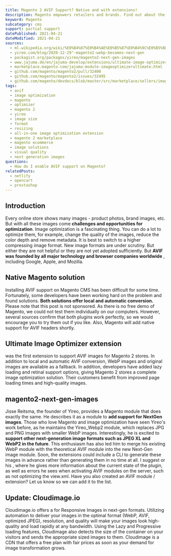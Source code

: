 ```yaml
---
title: Magento 2 AVIF Support? Native and with extensions!
description: Magento empowers retailers and brands. Find out about the current state of AVIF support in Magento 2.
keyword: Magento
subcategory: cms
support: partial support
datePublished: 2021-04-21
dateModified: 2021-04-21
sources:
  - ml.wikipedia.org/wiki/%E0%B4%87%E0%B4%AE%E0%B5%87%E0%B4%9C%E0%B5%8D_%E0%B4%AB%E0%B4%AF%E0%B5%BD_%E0%B4%A4%E0%B4%B0%E0%B4%99%E0%B5%8D%E0%B4%99%E0%B5%BE
  - yireo.com/blog/2020-12-29"-magento2-webp-becomes-next-gen
  - packagist.org/packages/yireo/magento2-next-gen-images
  - www.jajuma.de/en/jajuma-develop/extensions/ultimate-image-optimizer-extension-for-magento-2
  - marketplace.magento.com/jajuma-module-imageoptimizerultimate.html
  - github.com/magento/magento2/pull/32400
  - github.com/magento/magento2/issues/32495
  - github.com/magento/devdocs/blob/master/src/marketplace/sellers/image-tips.md
tags:
  - avif
  - image optimization
  - magento
  - optimizer
  - magento 2
  - yireo
  - image size
  - format
  - resizing
  - all-in-one image optimization extension
  - magento 2 marketplace
  - magento ecommerce
  - image solutions
  - visual quality
  - next generation images
questions:
  - How do I enable AVIF support on Magento?
relatedPosts:
  - netlify
  - opencart
  - prestashop
---
```


## Introduction

Every online store shows many images - product photos, brand images, etc. But with all these images come **challenges and opportunities for optimization**. Image optimization is a fascinating thing. You can do a lot to optimize them, for example, change the quality of the images, reduce the color depth and remove metadata. It is best to switch to a higher compressing image format.
New image formats are under scrutiny. But either they are not helpful or they are not yet adopted sufficiently. But **AVIF was founded by all major technology and browser companies worldwide** , including Google, Apple, and Mozilla.

## Native Magento solution

Installing AVIF support on Magento CMS has been difficult for some time. Fortunately, some developers have been working hard on the problem and found solutions. **Both solutions offer local and automatic conversion.**
Please note that this post is not sponsored. As there is no free demo of Magento, we could not test them individually on our computers. However, several sources confirm that both plugins work perfectly, so we would encourage you to try them out if you like. Also, <Link href="github.com/magento/magento2/pull/32400" text="according to a Github pull request," /> Magento will add native support for AVIF headers shortly.

## Ultimate Image Optimizer extension

<Link
  href="www.jajuma.de/en/jajuma-develop/extensions/ultimate-image-optimizer-extension-for-magento-2"
  text="Ultimate Image Optimizer Extension for Magento 2"
/>
was the first extension to support AVIF images for Magento 2 stores. In addition
to local and automatic AVIF conversion, WebP images and original images are available
as a fallback. In addition, developers have added lazy loading and retinal support
options, giving Magento 2 stores a complete image optimization solution. Their customers
benefit from improved page loading times and high-quality images.

## magento2-next-gen-images

Jisse Reitsma, the founder of Yireo, provides a Magento module that does exactly the same. He describes it as a module to **add support for NextGen images**. Those who love Magento and image optimization have seen Yireo's work before, as he maintains the Yireo_Webp2 module, which replaces JPG and PNG images with smaller WebP images.
Interestingly, he is excited to **support other next-generation image formats such as JPEG XL and WebP2 in the future**. This enthusiasm has also led him to merge his existing WebP module with the theoretical AVIF module into the new Next-Gen image module. Soon, the extensions could include a CLI to generate these images in advance rather than generating them in no time at all.
I suggest <Link href="packagist.org/packages/yireo/magento2-next-gen-images" text="visiting his module page on Packagist" /> or his <Link href="yireo.com/blog/2020-12-29-magento2-webp-becomes-next-gen" text="blog post" /> , where he gives more information about the current state of the plugin, as well as errors he sees when activating AVIF modules on the server, such as not optimizing the view.xml. Have you also created an AVIF module / extension? Let us know so we can add it to the list.

## Update: Cloudimage.io

Cloudimage.io offers a <Link href="www.cloudimage.io/en/magento-plugin" text="Magento 2 Plugin"/> for Responsive Images in next-gen formats. Utilizing automation to deliver your images in the optimal format (WebP, AVIF, optimized JPEG), resolution, and quality will make your images look high-quality and load rapidly at any bandwidth. Using the Lazy and Progressive loading features, Cloudimage also detects the size of the container on your visitors and sends the appropriate sized images to them.
Cloudimage is a CDN that offers a free plan with fair prices as soon as your demand for image transformation grows.
